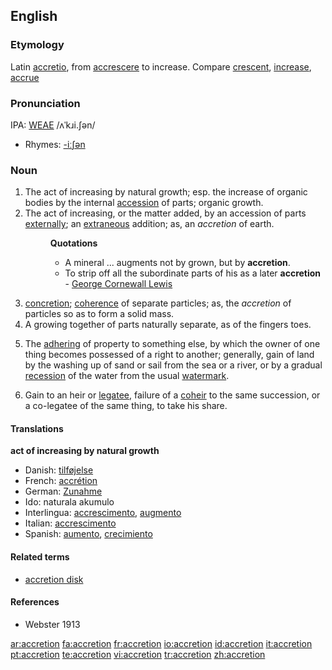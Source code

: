 ==English==

===Etymology===
Latin [[accretio]], from [[accrescere]] to increase. Compare [[crescent]], [[increase]], [[accrue]]

===Pronunciation===
IPA: [[WEAE]] /ʌˈkɹi.ʃən/
*Rhymes: [[Rhymes:English:-iːʃən|-iːʃən]]

===Noun===
{{en-noun}}

# The act of increasing by natural growth; esp. the increase of organic bodies by the internal [[accession]] of parts; organic growth.
# The act of increasing, or the matter added, by an accession of parts [[externally]]; an [[extraneous]] addition; as, an ''accretion'' of earth.
#:'''Quotations'''
#:*A mineral ... augments not by grown, but by '''accretion'''.
#:*To strip off all the subordinate parts of his as a later '''accretion''' - [[w:George Cornewall Lewis|George Cornewall Lewis]]
# [[concretion]]; [[coherence]] of separate particles; as, the ''accretion'' of particles so as to form a solid mass.
# A growing together of parts naturally separate, as of the fingers toes.
# {{law}} The [[adhering]] of property to something else, by which the owner of one thing becomes possessed of a right to another; generally, gain of land by the washing up of sand or sail from the sea or a river, or by a gradual [[recession]] of the water from the usual [[watermark]].
# {{law}} Gain to an heir or [[legatee]], failure of a [[coheir]] to the same succession, or a co-legatee of the same thing, to take his share.

====Translations====
'''act of increasing by natural growth'''
*Danish: [[tilføjelse]] {{c}}
*French: [[accrétion]]
*German: [[Zunahme]]
*Ido: naturala akumulo
*Interlingua: [[accrescimento]], [[augmento]]
*Italian: [[accrescimento]]
*Spanish: [[aumento]], [[crecimiento]]

====Related terms====
* [[accretion disk]]

====References====
*Webster 1913

[[ar:accretion]]
[[fa:accretion]]
[[fr:accretion]]
[[io:accretion]]
[[id:accretion]]
[[it:accretion]]
[[pt:accretion]]
[[te:accretion]]
[[vi:accretion]]
[[tr:accretion]]
[[zh:accretion]]